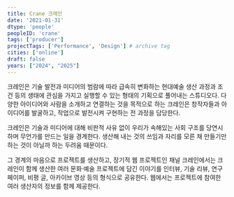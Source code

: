 ```yaml
---
title: Crane 크레인
date: '2021-01-31'
dtype: 'people'
peopleID: 'crane'
tags: ['producer']
projectTags: ['Performance', 'Design'] # archive tag
cities: ['online']
draft: false
years: ["2024", "2025"]
---
```


크레인은 기술 발전과 미디어의 범람에 따라 급속히 변화하는 현대예술 생산 과정과 조건 등의 생태에 관심을 가지고 실행할 수 있는 형태의 기획으로 풀어내는 스튜디오다. 다양한 아이디어와 사람을 소개하고 연결하는 것을 목적으로 하는 크레인은 창작자들과 아이디어를 발굴하고, 작업으로 발전시켜 구현하는 전 과정을 담당한다.

크레인은 기술과 미디어에 대해 비판적 사유 없이 우리가 속해있는 사회 구조를 당연시하며 무언가를 만드는 일을 경계한다. 생산해 내는 것의 쓰임과 자리를 모른 채 만들기만 하는 것이 아닐까 하는 두려움 때문이다.

그 경계의 마음으로 프로젝트를 생산하고, 장기적 웹 프로젝트인 채널 크레인에서는 크레인이 함께 생산한 여러 문화·예술 프로젝트에 담긴 이야기를 인터뷰, 기술 리뷰, 연구 페이퍼, 비평 글, 아카이브 영상 등의 형식으로 공유한다. 웹에서는 프로젝트에 참여한 여러 생산자의 정보를 함께 제공한다.
